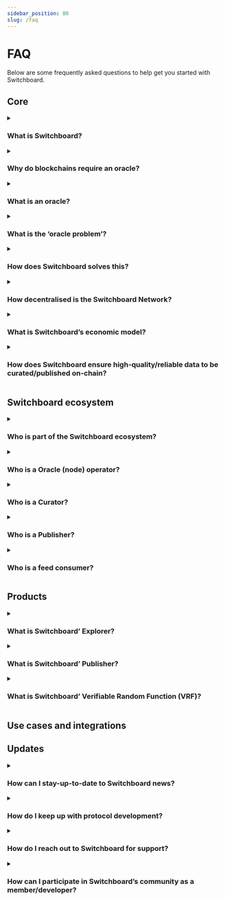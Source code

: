 ```yaml
---
sidebar_position: 80
slug: /faq
---
```


# FAQ

Below are some frequently asked questions to help get you started with
Switchboard.

## Core

<details>
<summary>

### What is Switchboard?

</summary>

Switchboard is a permission-less, customisable, multi-chain oracle protocol for general-purpose (price, sports, events data) data feeds and verifiable randomness.

The idea behind the company name, Switchboard was derived from the early stages of phone networks. In the past, telephone operators shuffled telephone lines around a switchboard to complete a circuit and forward a dialer’s call to the next hop in the circut. Similarly, Switchboard is responsible for how data is fetched and published through an oracle to reach its program.

Participants of the Switchboard protocol are named, Switchboard Operators.

</details>

<details>
<summary>

### Why do blockchains require an oracle?

</summary>

Blockchains are unable to acces off-chain information to themselves, hence oracle solutions are required to bridge this gap to enable on-chain applications to query information from the real world.

</details>

<details>
<summary>

### What is an oracle?

</summary>

An oracle is a gateway between blockchain and real world data.

An oracle is not the data source, it is an infrastructure layer for querying, verifying and authenticating external data sources; which is relayed to the blockchain for a smart contract to read and carry out necessary course of action for its intended product.

</details>

<details>
<summary>

### What is the ‘oracle problem’?

</summary>

Incorrect reporting can lead to devastating outcomes for on-chain applications dependent on the data feeds. Different oracle solutions vary in their approach to solving the problem, often making different tradeoffs between relying on highly centralized, trusted data providers, or more-decentralized networks with economic and cryptographic security measures. Similarly, different use cases vary in their requirements for speed, fidelity, and resolution of their data feeds.

Other oracle solutions require developers to choose from a limited selection of data feeds, and offer no easy way to publish their own custom feed for the data sources they need. In a dynamic, changing world, this versatility is critical to unlock the full potential of decentralized applications.

</details>

<details>
<summary>

### How does Switchboard solves this?

</summary>

**Permission-less**: Developers can build their own data feeds, and optionally spin up an application-specific free-standing oracle network for their feeds, called an _oracle queue._

**Customization**: Different feeds and queues can be configured with a variety of parameters, allowing developers to decide for themselves how to optimally balance decentralization, security, and speed for their own unique use case.

**Decentralization**: Developers can decide between flexible governance options, such as DAO governance, multisigs, privileged admins, or immutable definitions.

</details>

<details>
<summary>

### How decentralised is the Switchboard Network?

</summary>

NIL

</details>

<details>
<summary>

### What is Switchboard’s economic model?

</summary>

NIL

</details>

<details>
<summary>

### How does Switchboard ensure high-quality/reliable data to be curated/published on-chain?

</summary>

NIL

</details>

## Switchboard ecosystem

<details>
<summary>

### Who is part of the Switchboard ecosystem?

</summary>

The roler players who belongs to the Switchboard ecosystem consists of Oracle (node) operators, Curators, Publishers and the feed consumers themselves.

Find out more about the role players in the Switchboard ecosystem here: [https://switchboard.xyz/ecosystem](https://switchboard.xyz/ecosystem)

</details>

<details>
<summary>

### Who is a Oracle (node) operator?

</summary>

**Oracle operators** are the engine of the network, who maintain and run oracles that exist between the blockchain and Web 2.

</details>

<details>
<summary>

### Who is a Curator?

</summary>

**Curators** are the explorers of the network and are responsible for populatingfeed templates for Publishers to browse and build their data feeds.

</details>

<details>
<summary>

### Who is a Publisher?

</summary>

**Publishers** are the builders of the network and are responsible for browsing the catalog and building, configuring, funding and publishing the data feeds.

</details>

<details>
<summary>

### Who is a feed consumer?

</summary>

**Feed consumers** are the end users of the network such as protocols or developers. Protocols can be utilizing them to plug into their smart contracts to power their specific applications; whereas developers can be utilizing them to start their own side projects or learning to put oracles to use.

They are encouraged to help fund the leases of the utilized-feeds.

</details>

## Products

<details>
<summary>

### What is Switchboard’ Explorer?

</summary>

Explorer is an explore page where users scour for **published feeds** (that has fixed parameters) and are able to take a feed’s public key to integrate it into their programs.

</details>

<details>
<summary>

### What is Switchboard’ Publisher?

</summary>

Publisher is a core application where users shop for **curated feed templates**. Other than looking for pre-curated/published feeds, Publisher has an in-built low-code developer tool to Build-Your-Own-Feed. After selecting a curated feed template or building out a feed, users will go through a configuration panel to customise their parameters to fit to specific use case. At the end, the user will sign 3 transactions to build, fund and gain authority to the feed.

</details>

<details>
<summary>

### What is Switchboard’ Verifiable Random Function (VRF)?

</summary>

Blockchains are not hardware, hence, true randomness is not achievable. Switchboard’s VRF was modelled after Algorand’s **pseudo-random functio**n implementation allowing verifiable randomness to be generated on-chain. Use cases such as Casinos, game theory, NFT minting mechanism can be relied on VRF.

</details>

## Use cases and integrations

## Updates

<details>
<summary>

### How can I stay-up-to-date to Switchboard news?

</summary>

Switchboard has a diverse set of communication tools for our community. Check them out below to stay up to date!

Twitter: [https://twitter.com/switchboardxyz](https://twitter.com/switchboardxyz)

Medium: [https://switchboardxyz.medium.com](https://switchboardxyz.medium.com/)

Discord: [https://discord.gg/switchboardxyz](https://discord.gg/switchboardxyz)

Telegram: [https://t.me/switchboardxyz](https://t.me/switchboardxyz)

For more links: [https://linktr.ee/switchboardxyz](https://linktr.ee/switchboardxyz)

</details>

<details>
<summary>

### How do I keep up with protocol development?

</summary>

Github: [https://github.com/switchboard-xyz](https://github.com/switchboard-xyz)

Crates: [https://crates.io/crates/switchboard-v2](https://crates.io/crates/switchboard-v2)

Discord: [https://discord.gg/switchboardxyz](https://discord.gg/switchboardxyz)

</details>

<details>
<summary>

### How do I reach out to Switchboard for support?

</summary>

Switchboard [Discord](https://discord.gg/switchboardxyz) has a ticketing system to help us attend to your queries!

</details>

<details>
<summary>

### How can I participate in Switchboard’s community as a member/developer?

</summary>

Stay tuned to workshops and bootcamps where you can participate to learn, build and have fun!

If you've missed them, we do upload our workshop videos to [Youtube](https://www.youtube.com/channel/UCWtKCm25s7UY3ufLBPWsg9g)!

</details>
